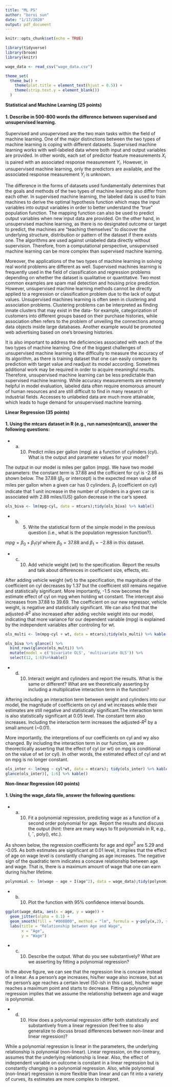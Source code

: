 ```yaml
---
title: "ML PS"
author: "borui sun"
date: "1/17/2020"
output: pdf_document
---
```


```r
knitr::opts_chunk$set(echo = TRUE)

library(tidyverse)
library(broom)
library(knitr)

wage_data <- read_csv("wage_data.csv")

theme_set(
  theme_bw() +
    theme(plot.title = element_text(hjust = 0.5)) +
    theme(strip.text.y = element_blank())
  )
```

**Statistical and Machine Learning (25 points)**

#### 1. Describe in 500-800 words the difference between supervised and unsupervised learning. 

Supervised and unsupervised are the two main tasks within the field of machine learning. One of the major distinctions between the two types of machine learning is coping with different datasets. Supervised machine learning works with well-labeled data where both input and output variables are provided. In other words, each set of predictor feature measurements $X_i$ is paired with an associated response measurement $Y_i$. However, in unsupervised machine learning, only the predictors are available, and the associated response measurement $Y_i$ is unknown.   

The difference in the forms of datasets used fundamentally determines that the goals and methods of the two types of machine learning also differ from each other. In supervised machine learning, the labeled data is used to train machines to derive the optimal hypothesis function which maps the input variables into output variables in order to better understand the “true” population function. The mapping function can also be used to predict output variables when new input data are provided. On the other hand, in unsupervised machine learning, as there is no designated outcome or target to predict, the machines are “teaching themselves” to discover the underlying structure, distribution or pattern of the dataset if there exists one. The algorithms are used against unlabeled data directly without supervision. Therefore, from a computational perspective, unsupervised machine learning can be more complex than supervised machine learning.

Moreover, the applications of the two types of machine learning in solving real world problems are different as well. Supervised machines learning is frequently used in the field of classification and regression problems depending on whether the dataset is qualitative or quantitative. Two most common examples are spam mail detection and housing price prediction. However, unsupervised machine learning methods cannot be directly applied to a regression or classification problem due to the lack of output values. Unsupervised machines learning is often seen in clustering and association problems. Clustering problems can be interpreted as finding innate clusters that may exist in the data- for example, categorization of customers into different groups based on their purchase histories, while association often refers to the problem of unveiling the connections among data objects inside large databases. Another example would be promoted web advertising based on one’s browsing histories.

It is also important to address the deficiencies associated with each of the two types of machine learning. One of the biggest challenges of unsupervised machine learning is the difficulty to measure the accuracy of its algorithm, as there is training dataset that one can easily compare its prediction with target value and readjust its model according. Sometimes additional work may be required in order to acquire meaningful results. Therefore, unsupervised machine learning can be less predictable than supervised machine learning. While accuracy measurements are extremely helpful in model evaluation, labeled data often require enomorous amount of human resources and are still difficult to find in many research or industrial fields. Accesses to unlabeled data are much more attainable, which leads to huge demand for unsupervised machine learning.   

**Linear Regression (35 points)**

#### 1. Using the mtcars dataset in R (e.g., run names(mtcars)), answer the following questions:

  + a. (10) Predict miles per gallon (mpg) as a function of cylinders (cyl). What is the output and parameter
values for your model?

The output in our model is miles per gallon (mpg). We have two model parameters: the constant term is 37.88 and the cofficient for cyl is -2.88 as shown below. The 37.88 ($\beta_0$ or intercept) is the expected mean value of miles per gallon when a given car has 0 cylinders. $\beta_1$ (coefficient on cyl) indicate that 1 unit increase in the number of cylinders in a given car is associated with 2.88 miles/(US) gallon decrease in the car's speed. 

```r
ols_biva <- lm(mpg~cyl, data = mtcars);tidy(ols_biva) %>% kable()
```

 + b. (5) Write the statistical form of the simple model in the previous question (i.e., what is the population
regression function?).

$mpg = \beta_0 + \beta_1cyl$ where $\beta_0 = 37.88$ and $\beta_1 = -2.88$ in this dataset.

  + c. (10) Add vehicle weight (wt) to the specification. Report the results and talk about differences in
coefficient size, effects, etc.

After adding vehicle weight (wt) to the specification, the magnitude of the coefficient on cyl decreases by 1.37 but the coefficient still remains negative and statistically significant. More importantly, -1.5 now becomes the estimate effect of cyl on mpg when holding wt constant. The intercept also increases from 37.88 to 39.69. The coefficient on our new regressor, vehicle weight, is negative and statistically significant. We can also find that the adjusted-$R^2$ also increased after adding vechile weight into our model, indicating that more variance for our dependent variable (mpg) is explained by the independent variables after controling for wt. 

```r
ols_multi <- lm(mpg~cyl + wt, data = mtcars);tidy(ols_multi) %>% kable()

ols_biva %>% glance() %>%
  bind_rows(glance(ols_multi)) %>%
  mutate(model = c('bivariate OLS', 'multivariate OLS')) %>%
  select(12, 1:6)%>%kable()
```

  + d. (10) Interact weight and cylinders and report the results. What is the same or different? What are we
theoretically asserting by including a multiplicative interaction term in the function?

Aftering including an interaction term between weight and cylinders into our model, the magnitude of coefficients on cyl and wt increases while their estimates are still negative and statistically significant.The interaction term is also statistically significant at 0.05 level. The constant term also increases. Including the interaction term increases the adjusted-$R^2$ by a small amount (~0.01).

More importantly, the interpretions of our coefficients on cyl and wy also changed. By including the interaction term in our function, we are theorectically asserting that the effect of cyl (or wt) on mpg is conditional on the value of wt (or cyl). In other words, the estimated effect of cyl and wt on mpg is no longer constant.


```r
ols_inter <- lm(mpg ~ cyl*wt, data = mtcars); tidy(ols_inter) %>% kable()
glance(ols_inter)[, 1:6] %>% kable()
```

**Non-linear Regression (40 points)**


#### 1. Using the wage_data file, answer the following questions:

  + a. (10) Fit a polynomial regression, predicting wage as a function of a second order polynomial for age.
Report the results and discuss the output (hint: there are many ways to fit polynomials in R, e.g., I, ˆ, poly(), etc.).

As shown below, the regression coefficients for age and $age^2$ are 5.29 and -0.05. As both estimates are significant at 0.01 level, it implies that the effect of age on wage level is constantly changing as age increases. The negative sign of the quadratic term indicates a concave relationship between age and wage. That is, there is a maximum amount of wage that one can earn during his/her lifetime.

```r
polynomial <- lm(wage ~ age + I(age^2), data = wage_data);tidy(polynomial) %>% kable()
```
  + b. (10) Plot the function with 95% confidence interval bounds.
  
```r
ggplot(wage_data, aes(x = age, y = wage)) +
  geom_jitter(alpha = 0.1) +
  geom_smooth(fill = "#008B00", method = "lm", formula = y~poly(x,2), se = TRUE, level = 0.95) +
  labs(title = "Relationship between Age and Wage",
       x = "Age",
       y = "Wage")
```
  
  + c. (10) Describe the output. What do you see substantively? What are we asserting by fitting a polynomial
regression?

In the above figure, we can see that the regression line is concave instead of a linear. As a person's age increases, his/her wage also increase, but as the person's age reaches a certain level (50-ish in this case), his/her wage reaches a maximum point and starts to decrease. Fitting a polynomial regression implies that we assume the relationship between age and wage is polynomial.

  + d. (10) How does a polynomial regression differ both statistically and substantively from a linear regression
(feel free to also generalize to discuss broad differences between non-linear and linear regression)?

While a polynomial regression is linear in the parameters, the underlying relationship is polynomial (non-linear). Linear regression, on the contrary, assumes that the underlying relationship is linear. Also, the effect of independent variable on outcome is constant in a linear regression but is constantly changing in a polynomial regression. Also, while polynomial (non-linear) regression is more flexible than linear and can fit into a variety of curves, its estimates are more complex to interpret. 

